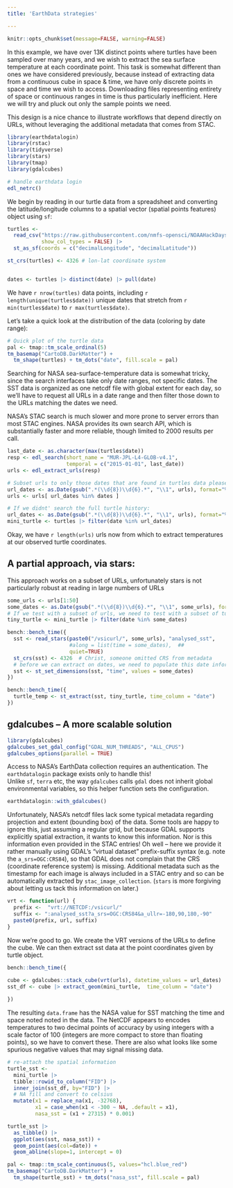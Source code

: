```yaml
---
title: 'EarthData strategies'

---
```


```r
knitr::opts_chunk$set(message=FALSE, warning=FALSE)
```



In this example, we have over 13K distinct points where turtles have been sampled over many years, and we wish to extract the sea surface temperature at each coordinate point.
This task is somewhat different than ones we have considered previously, because instead of extracting data from a continuous cube in space & time, we have only discrete points in space and time we wish to access.  Downloading files representing entirety of space or continuous ranges in time is thus particularly inefficient.  Here we will try and pluck out only the sample points we need.


This design is a nice chance to illustrate workflows that depend directly on URLs, without leveraging the additional metadata that comes from STAC.  

```r
library(earthdatalogin)
library(rstac)
library(tidyverse)
library(stars)
library(tmap)
library(gdalcubes)
```



```r
# handle earthdata login
edl_netrc()
```

We begin by reading in our turtle data from a spreadsheet and converting the latitude/longitude columns to a spatial vector (spatial points features) object using `sf`:

```r
turtles <- 
  read_csv("https://raw.githubusercontent.com/nmfs-opensci/NOAAHackDays-2024/main/r-tutorials/data/occ_all.csv",
           show_col_types = FALSE) |> 
  st_as_sf(coords = c("decimalLongitude", "decimalLatitude"))

st_crs(turtles) <- 4326 # lon-lat coordinate system


dates <- turtles |> distinct(date) |> pull(date)

```

We have `r nrow(turtles)` data points, including `r length(unique(turtles$date))` unique dates that stretch from `r min(turtles$date)` to `r max(turtles$date)`.

Let's take a quick look at the distribution of the data (coloring by date range):

```r
# Quick plot of the turtle data
pal <- tmap::tm_scale_ordinal(5)
tm_basemap("CartoDB.DarkMatter") + 
  tm_shape(turtles) + tm_dots("date", fill.scale = pal)
```


Searching for NASA sea-surface-temperature data is somewhat tricky, since the search interfaces take only date ranges, not specific dates. The SST data is organized as one netcdf file with global extent for each day, so we'll have to request all URLs in a date range and then filter those down to the URLs matching the dates we need.  

NASA's STAC search is much slower and more prone to server errors than most STAC engines.  NASA provides its own search API, which is substantially faster and more reliable, though limited to 2000 results per call.

```r
last_date <- as.character(max(turtles$date))
resp <- edl_search(short_name = "MUR-JPL-L4-GLOB-v4.1",
                   temporal = c("2015-01-01", last_date))
urls <- edl_extract_urls(resp)
```


```r
# Subset urls to only those dates that are found in turtles data please
url_dates <- as.Date(gsub(".*(\\d{8})\\d{6}.*", "\\1", urls), format="%Y%m%d")
urls <- urls[ url_dates %in% dates ]

# If we didnt' search the full turtle history:
url_dates <- as.Date(gsub(".*(\\d{8})\\d{6}.*", "\\1", urls), format="%Y%m%d")
mini_turtle <- turtles |> filter(date %in% url_dates)

```

Okay, we have `r length(urls)` urls now from which to extract temperatures at our observed turtle coordinates.

## A partial approach, via stars:

This approach works on a subset of URLs,  unfortunately stars is not particularly robust at reading in large numbers of URLs


```r
some_urls <- urls[1:50]
some_dates <- as.Date(gsub(".*(\\d{8})\\d{6}.*", "\\1", some_urls), format="%Y%m%d")
# If we test with a subset of urls, we need to test with a subset of turtles too!
tiny_turtle <- mini_turtle |> filter(date %in% some_dates)

bench::bench_time({ 
  sst <- read_stars(paste0("/vsicurl/", some_urls), "analysed_sst", 
                    #along = list(time = some_dates),  ## 
                    quiet=TRUE)
  st_crs(sst) <- 4326  # Christ, someone omitted CRS from metadata
  # before we can extract on dates, we need to populate this date information
  sst <- st_set_dimensions(sst, "time", values = some_dates)
})

bench::bench_time({
  turtle_temp <- st_extract(sst, tiny_turtle, time_column = "date")
})
```


## gdalcubes -- A more scalable solution

```r
library(gdalcubes)
gdalcubes_set_gdal_config("GDAL_NUM_THREADS", "ALL_CPUS")
gdalcubes_options(parallel = TRUE)
```

Access to NASA's EarthData collection requires an authentication.
The `earthdatalogin` package exists only to handle this!  
Unlike `sf`, `terra` etc, the way `gdalcubes` calls `gdal` 
does not inherit global environmental variables, so this helper
function sets the configuration.
  
```r
earthdatalogin::with_gdalcubes()
```


Unfortunately, NASA's netcdf files lack some typical metadata regarding projection and extent (bounding box) of the data.  Some tools are happy to ignore this, just assuming a regular grid, but because GDAL supports explicitly spatial extraction, it wants to know this information.  Nor is this information even provided in the STAC entries! Oh well -- here we provide it rather manually using GDAL's "virtual dataset" prefix-suffix syntax (e.g. note the `a_srs=OGC:CRS84`), so that GDAL does not complain that the CRS (coordinate reference system) is missing.  Additional metadata such as the timestamp for each image is always included in a STAC entry and so can be automatically extracted by `stac_image_collection`.  (`stars` is more forgiving about letting us tack this information on later.)

```r
vrt <- function(url) {
  prefix <-  "vrt://NETCDF:/vsicurl/"
  suffix <- ":analysed_sst?a_srs=OGC:CRS84&a_ullr=-180,90,180,-90"
  paste0(prefix, url, suffix)
}
```


Now we're good to go. We create the VRT versions of the URLs to define the cube.  We can then extract sst data at the point coordinates given by turtle object.


```r
bench::bench_time({
  
cube <- gdalcubes::stack_cube(vrt(urls), datetime_values = url_dates)
sst_df <- cube |> extract_geom(mini_turtle,  time_column = "date")

})
```

The resulting `data.frame` has the NASA value for SST matching the time and space noted noted in the data.  The NetCDF appears to encodes temperatures to two decimal points of accuracy by using integers with a scale factor of 100 (integers are more compact to store than floating points), so we have to convert these.  There are also what looks like some spurious negative values that may signal missing data.  


```r
# re-attach the spatial information
turtle_sst <- 
  mini_turtle |> 
  tibble::rowid_to_column("FID") |>
  inner_join(sst_df, by="FID") |> 
  # NA fill and convert to celsius
  mutate(x1 = replace_na(x1, -32768),
         x1 = case_when(x1 < -300 ~ NA, .default = x1),
         nasa_sst = (x1 + 27315) * 0.001)
```


```r
turtle_sst |>
  as_tibble() |> 
  ggplot(aes(sst, nasa_sst)) + 
  geom_point(aes(col=date)) + 
  geom_abline(slope=1, intercept = 0)
```

```r
pal <- tmap::tm_scale_continuous(5, values="hcl.blue_red")
tm_basemap("CartoDB.DarkMatter") + 
  tm_shape(turtle_sst) + tm_dots("nasa_sst", fill.scale = pal)
```